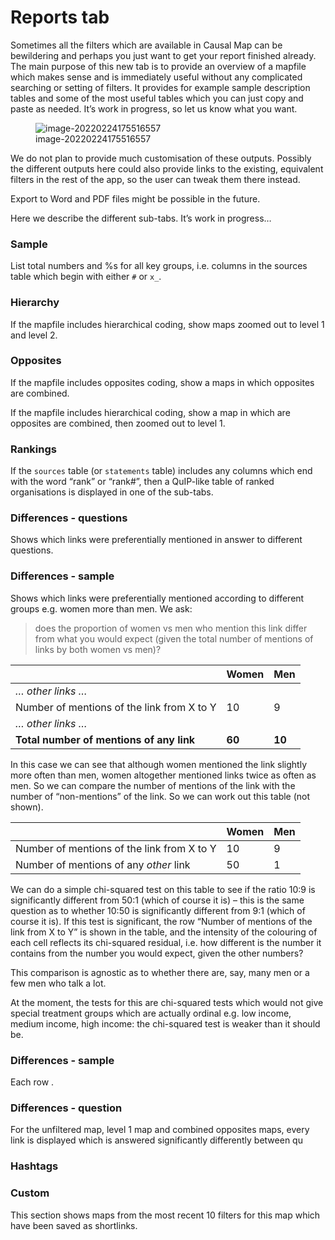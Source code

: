 # Reports tab {#xreports}



Sometimes all the filters which are available in Causal Map can be bewildering and perhaps you just want to get your report finished already. The main purpose of this new tab is to provide an overview of a mapfile which makes sense and is immediately useful without any complicated searching or setting of filters. It provides for example sample description tables and some of the most useful tables which you can just copy and paste as needed. It's work in progress, so let us know what you want.




![image-20220224175516557](_assets/image-20220224175516557.png)

We do not plan to provide much customisation of these outputs. Possibly the different outputs here could also provide links to the existing, equivalent filters in the rest of the app, so the user can tweak them there instead. 

Export to Word and PDF files might be possible in the future. 



Here we describe the different sub-tabs. It's work in progress...

### Sample

List total numbers and %s for all key groups, i.e. columns in the sources table which begin with either `#` or `x_`.

### Hierarchy

If the mapfile includes hierarchical coding, show maps zoomed out to level 1 and level 2.

### Opposites

If the mapfile includes opposites coding, show a maps in which opposites are combined.

If the mapfile includes hierarchical coding, show a map in which are opposites are combined, then zoomed out to level 1.

### Rankings

If the `sources` table (or `statements` table) includes any columns which end with the word "rank" or "rank#", then a QuIP-like table of ranked organisations is displayed in one of the sub-tabs.

### Differences - questions

Shows which links were preferentially mentioned in answer to different questions.

### Differences - sample

Shows which links were preferentially mentioned according to different groups e.g. women more than men.  We ask:

> does the proportion of women vs men who mention this link differ from what you would expect (given the total number of mentions of links by both women vs men)?

|                                            | Women  | Men    |
| ------------------------------------------ | ------ | ------ |
| *... other links ...*                      |        |        |
| Number of mentions of the link from X to Y | 10     | 9      |
| *... other links ...*                      |        |        |
| **Total number of mentions of any link**   | **60** | **10** |

In this case we can see that although women mentioned the link slightly more often than men, women altogether mentioned links twice as often as men. So we can compare the number of mentions of the link with the number of "non-mentions" of the link. So we can work out this table (not shown).

|                                            | Women | Men  |
| ------------------------------------------ | ----- | ---- |
| Number of mentions of the link from X to Y | 10    | 9    |
| Number of mentions of any *other* link     | 50    | 1    |

We can do a simple chi-squared test on this table to see if the ratio 10:9 is significantly different from 50:1 (which of course it is) -- this is the same question as to whether 10:50 is significantly different from 9:1 (which of course it is). If this test is significant, the row "Number of mentions of the link from X to Y" is shown in the table, and the intensity of the colouring of each cell reflects its chi-squared residual, i.e. how different is the number it contains from the number you would expect, given the other numbers?  

This comparison is agnostic as to whether there are, say, many men or a few men who talk a lot.

At the moment, the tests for this are chi-squared tests which would not give special treatment groups which are actually ordinal e.g. low income, medium income, high income: the chi-squared test is weaker than it should be.

### Differences - sample


Each row . 

### Differences - question

For the unfiltered map, level 1 map and combined opposites maps, every link is displayed which is answered significantly differently between qu 

### Hashtags



### Custom

This section shows maps from the most recent 10 filters for this map which have been saved as shortlinks.
